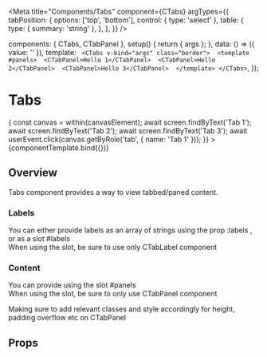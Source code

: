 
<Meta
  title="Components/Tabs"
  component={CTabs}
  argTypes={{
    tabPosition: {
      options: ['top', 'bottom'],
      control: { type: 'select' },
      table: {
        type: { summary: 'string' },
      },
    },
  }}
/>

<!--- Component template -->

  components: { CTabs, CTabPanel },
  setup() {
    return { args };
  },
  data: () => ({ value: '' }),
  template: `
  <CTabs v-bind="args" class="border"> 
    <template #panels> 
      <CTabPanel>Hello 1</CTabPanel> 
      <CTabPanel>Hello 2</CTabPanel> 
      <CTabPanel>Hello 3</CTabPanel> 
    </template>
  </CTabs>`,
});

<!--- Component documentation -->

# Tabs

<Canvas withSource="open">
  <Story
    name="Overview"
    args={{
      tabPosition: 'top',
      labels: ['Tab 1', 'Tab 2', 'Tab 3'],
    }}
    play={async ({ canvasElement }) => {
      const canvas = within(canvasElement);
      await screen.findByText('Tab 1');
      await screen.findByText('Tab 2');
      await screen.findByText('Tab 3');
      await userEvent.click(canvas.getByRole('tab', { name: 'Tab 1' }));
    }}
  >
    {componentTemplate.bind({})}
  </Story>
</Canvas>

## Overview

Tabs component provides a way to view tabbed/paned content.

### Labels

You can either provide labels as an array of strings using the prop :labels , or as a slot #labels  
When using the slot, be sure to use only CTabLabel component

### Content

You can provide using the slot #panels  
When using the slot, be sure to only use CTabPanel component

Making sure to add relevant classes and style accordingly for height, padding overflow etc on CTabPanel

## Props

<ArgsTable story="Overview" />
